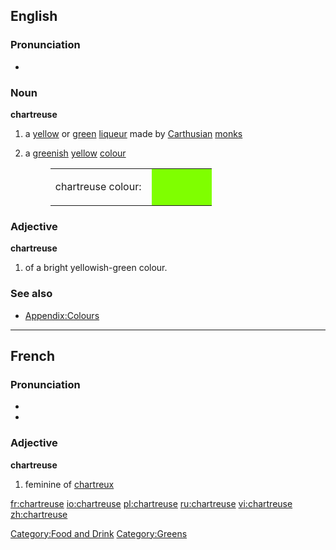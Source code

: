 ==English==

===Pronunciation===
*{{audio|en-us-chartreuse.ogg|Audio (US)}}

===Noun===
'''chartreuse '''

# a [[yellow]] or [[green]] [[liqueur]] made by [[Carthusian]] [[monk]]s
# {{colour}} a [[green]]ish [[yellow]] [[colour]]
#:<table><tr><td>chartreuse colour: &nbsp;</td><td bgcolor="#7FFF00" width="80">&nbsp; </td></tr></table>

===Adjective===
'''chartreuse'''

# {{colour}} of a bright yellowish-green colour.

===See also===
*[[Wiktionary_Appendix:Colours|Appendix:Colours]]

[[Category:Food and Drink]]
[[Category:Greens]]

----

==French==

===Pronunciation===
*{{IPA|/ʃaʁ.tʁøz/}}
*{{SAMPA|/SaR.tR2z/}}

===Adjective===
'''chartreuse'''

# feminine of [[chartreux]]

[[fr:chartreuse]]
[[io:chartreuse]]
[[pl:chartreuse]]
[[ru:chartreuse]]
[[vi:chartreuse]]
[[zh:chartreuse]]